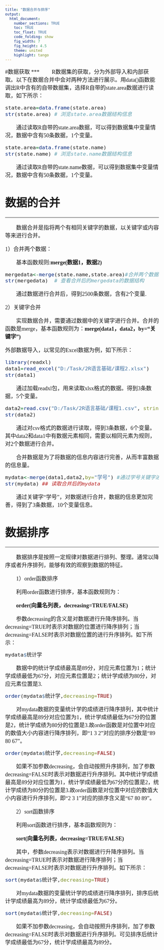 ```yaml
---
title: "数据合并与排序"
output: 
  html_document:
    number_sections: TRUE
    toc: TRUE
    toc_float: TRUE
    code_folding: show
    fig_width: 7
    fig_height: 4.5
    theme: united
    highlight: tango
---
```



<font size=4 face="微软雅黑">


#数据获取
***
&emsp;&emsp;R数据集的获取，分为外部导入和内部获取。以下在数据合并中会对两种方法进行展示。用data()函数能调出R中含有的自带数据集，选择R自带的state.area数据进行读取，如下所示：
```r
state.area=data.frame(state.area)
str(state.area) # 浏览state.area数据结构信息
```
&emsp;&emsp;通过读取R自带的state.area数据，可以得到数据集中变量情况，数据中含有50条数据，1个变量。 
```r
state.area=data.frame(state.name)
str(state.name) # 浏览state.name数据结构信息 
```
&emsp;&emsp;通过读取R自带的state.name数据，可以得到数据集中变量情况，数据中含有50条数据，1个变量。

# 数据的合并
***
&emsp;&emsp;数据合并是指将两个有相同关键字的数据，以关键字或内容等来进行合并。

1）合并两个数据：

&emsp;&emsp;基本函数规则:**merge(数据1，数据2)**
```r
mergedata<-merge(state.name,state.area)#合并两个数据为mergedata
str(mergedata)  # 查看合并后的mergedata的数据结构                  
```
&emsp;&emsp;通过数据进行合并后，得到2500条数据，含有2个变量. 

2）关键字合并

&emsp;&emsp;实现数据合并，需要通过数据中的关键字进行合并。合并的函数是merge，基本函数规则为：**merge(data1，data2，by="关键字")**

外部数据导入，以常见的Excel数据为例，如下所示：
```r
library(readxl)
data1=read_excel("D:/Task/2R语言基础/课程2.xlsx")     ##导入Excel数据
str(data1)                    
```
&emsp;&emsp;通过加载readxl包，用来读取xlsx格式的数据。得到3条数据，5个变量。
```r
data2=read.csv("D:/Task/2R语言基础/课程1.csv", stringsAsFactors=F)  #导入csv数据
str(data2)
```
&emsp;&emsp;通过对csv格式的数据进行读取，得到3条数据，6个变量。其中data2和data1中有数据元素相同，需要以相同元素为规则，对2个数据进行合并。

&emsp;&emsp;合并数据是为了将数据的信息内容进行完善，从而丰富数据的信息量。
```r
mydata<-merge(data1,data2,by="学号") #通过学号关键字进行合并数据 
str(mydata) ## 读取合并后的mydata
```
&emsp;&emsp;通过关键字“学号”，对数据进行合并，数据的信息更加完善，得到了3条数据，10个变量信息。

# 数据排序
***
&emsp;&emsp;数据排序是按照一定规律对数据进行排列、整理。通常以降序或者升序排列，能够有效的观察到数据的特征。

&emsp;&emsp;1）order函数排序

&emsp;&emsp;利用order函数进行排序，基本函数规则为：

&emsp;&emsp;**order(向量名列表，decreasing=TRUE/FALSE)**

&emsp;&emsp;参数decreasing的含义是对数据进行升降序排列。当decreasing=TRUE时表示对数据的位置进行降序排列；当decreasing=FALSE时表示对数据位置的进行升序排列。如下所示：
```r
mydata$统计学
```
&emsp;&emsp;数据中的统计学成绩最高是89分，对应元素位置为1；统计学成绩最低为67分，对应元素位置是2；统计学成绩为80分，对应元素位置是3.
```r
order(mydata$统计学,decreasing=TRUE)
```
&emsp;&emsp;对mydata数据的变量统计学的成绩进行降序排列，其中统计学成绩最高是89分对应位置为1，统计学成绩最低为67分的位置是2，统计学成绩为80分的位置是3.故order函数是对位置中对应的数值大小内容进行降序排列，即“1 3 2”对应的排序分数是“89 80 67”。

```r
order(mydata$统计学,decreasing=FALSE)
```

&emsp;&emsp;如果不加参数decreasing，会自动按照升序排列，加了参数decreasing=FALSE时表示对数据进行升序排列。其中统计学成绩最高是89分对应位置为1，统计学成绩最低为67分的位置是2，统计学成绩为80分的位置是3.故order函数是对位置中对应的数值大小内容进行升序排列，即“2 3 1”对应的排序含义是“67 80 89”。

&emsp;&emsp;2）sort函数排序

&emsp;&emsp;利用sort函数进行排序，基本函数规则为：

&emsp;&emsp;**sort(向量名列表，decreasing=TRUE/FALSE)**

&emsp;&emsp;其中，参数decreasing表示对数据进行升降序排列。当decreasing=TRUE时表示对数据进行降序排列；当decreasing=FALSE时表示对数据进行升序排列。如下所示：
```r
sort(mydata$统计学,decreasing=TRUE)
```

&emsp;&emsp;对mydata数据的变量统计学的成绩进行降序排列，排序后统计学成绩最高为89分，统计学成绩最低为67分。

```r
sort(mydata$统计学,decreasing=FALSE)
```
&emsp;&emsp;如果不加参数decreasing，会自动按照升序排列，加了参数decreasing=FALSE时表示对数据进行升序排列。可见排序后统计学成绩最低为67分，统计学成绩最高为89分。
